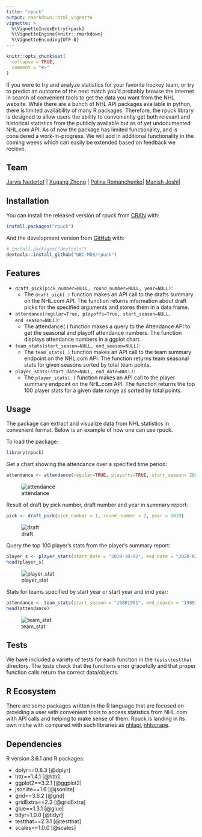 ```yaml
---
title: "rpuck"
output: rmarkdown::html_vignette
vignette: >
  %\VignetteIndexEntry{rpuck}
  %\VignetteEngine{knitr::rmarkdown}
  %\VignetteEncoding{UTF-8}
---
```


```r
knitr::opts_chunk$set(
  collapse = TRUE,
  comment = "#>"
)
```


If you were to try and analyze statistics for your favorite hockey team, or try to predict an outcome of the next match you'd probably browse the internet in search of convenient tools to get the data you want from the NHL website. While there are a bunch of NHL API packages available in python, there is limited availability of many R packages. Therefore, the rpuck library is designed to allow users the ability to conveniently get both relevant and historical statistics from the publicly available but as of yet undocumented NHL.com API. As of now the package has limited functionality, and is considered a work-in-progress. We will add in additional functionality in the coming weeks which can easily be extended based on feedback we recieve.

## Team

| [Jarvis Nederlof](https://github.com/jnederlo) | [Xugang Zhong](https://github.com/chuusan) | [Polina Romanchenko ](https://github.com/PolinaRomanchenko)| [Manish Joshi](https://github.com/ManishPJoshi)|

## Installation

You can install the released version of rpuck from [CRAN](https://CRAN.R-project.org) with:

``` r
install.packages("rpuck")
```

And the development version from [GitHub](https://github.com/) with:

``` r
# install.packages("devtools")
devtools::install_github("UBC-MDS/rpuck")
```

## Features

- `draft_pick(pick_number=NULL, round_number=NULL, year=NULL)`:
  - The `draft_pick( )` function makes an API call to the drafts summary on the NHL.com API. The function returns information about draft picks for the specified arguments and stores them in a data frame.
  
- `attendance(regular=True, playoffs=True, start_season=NULL, end_season=NULL)`:
  - The attendance( ) function makes a query to the Attendance API to get the seasonal and playoff attendance numbers. The function displays attendance numbers in a ggplot chart.
  
- `team_stats(start_season=NULL, end_season=NULL)`:
  - The `team_stats( )` function makes an API call to the team summary endpoint on the NHL.com API. The function returns team seasonal stats for given seasons sorted by total team points.
  
- `player_stats(start_date=NULL, end_date=NULL)`:
  - The `player_stats( )` function makes an API call to the player summary endpoint on the NHL.com API. The function returns the top 100 player stats for a given date range as sorted by total points.

## Usage

The package can extract and visualize data from NHL statistics in convenient format. Below is an example of how one can use rpuck.

To load the package: 

```r
library(rpuck)
```

Get a chart showing the attendance over a specified time period:

```r
attendance <- attendance(regular=TRUE, playoffs=TRUE, start_season= 2001, end_season=2018)
```

![attendance](../img/attendance.png)

Result of draft by pick number, draft number and year in summary report:

```r
pick <- draft_pick(pick_number = 1, round_number = 2, year = 2019)
```

![draft](../img/draft.png)

Query the top 100 player's stats from the player's summary report:

```r
player_s <- player_stats(start_date = "2019-10-02", end_date = "2020-02-28")
head(player_s)
```

![player_stat](../img/player_stat.png)

Stats for teams specified by start year or start year and end year:

```r
attendance <- team_stats(start_season = "19801981", end_season = "19891990")
head(attendance)
```

![team_stat](../img/team_stat.png)
  

  
## Tests

We have included a variety of tests for each function in the `tests\testthat` directory. The tests check that the functions error gracefully and that proper function calls return the correct data/objects.

## R Ecosystem 

There are some packages written in the R language that are focused on providing a user with convenient tools to access statistics from NHL.com with API calls and helping to make sense of them. Rpuck is landing in its own niche with compared with such libraries as [nhlapi](https://github.com/zamorarr/nhlapi), [nhlscrape](https://cran.r-project.org/web/packages/nhlscrape/index.html). 


## Dependencies
R version 3.6.1 and R packages:

- dplyr==0.8.3 [@dplyr]
- httr==1.4.1 [@httr]
- ggplot2==3.2.1 [@ggplot2]
- jsonlite==1.6 [@jsonlite]
- grid==3.6.2 [@grid]
- gridExtra==2.3 [@gridExtra]
- glue==1.3.1 [@glue]
- tidyr=1.0.0 [@tidyr]
- testthat==2.3.1 [@testthat]
- scales==1.0.0 [@scales]


